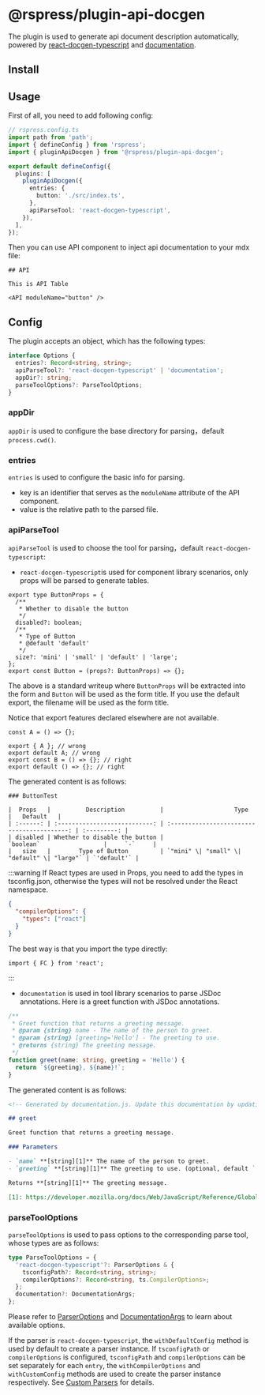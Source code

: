 # @rspress/plugin-api-docgen

The plugin is used to generate api document description automatically, powered by [react-docgen-typescript](https://github.com/styleguidist/react-docgen-typescript) and [documentation](https://github.com/documentationjs/documentation).

## Install


<PackageManagerTabs command="add @rspress/plugin-api-docgen -D" />

## Usage

First of all, you need to add following config:

```ts
// rspress.config.ts
import path from 'path';
import { defineConfig } from 'rspress';
import { pluginApiDocgen } from '@rspress/plugin-api-docgen';

export default defineConfig({
  plugins: [
    pluginApiDocgen({
      entries: {
        button: './src/index.ts',
      },
      apiParseTool: 'react-docgen-typescript',
    }),
  ],
});
```

Then you can use API component to inject api documentation to your mdx file:

```mdx
## API

This is API Table

<API moduleName="button" />
```

## Config

The plugin accepts an object, which has the following types:

```ts
interface Options {
  entries?: Record<string, string>;
  apiParseTool?: 'react-docgen-typescript' | 'documentation';
  appDir?: string;
  parseToolOptions?: ParseToolOptions;
}
```

### appDir

`appDir` is used to configure the base directory for parsing，default `process.cwd()`.

### entries

`entries` is used to configure the basic info for parsing.

- key is an identifier that serves as the `moduleName` attribute of the API component.
- value is the relative path to the parsed file.

### apiParseTool

`apiParseTool` is used to choose the tool for parsing，default `react-docgen-typescript`:

- `react-docgen-typescript`is used for component library scenarios, only props will be parsed to generate tables.

```tsx
export type ButtonProps = {
  /**
   * Whether to disable the button
   */
  disabled?: boolean;
  /**
   * Type of Button
   * @default 'default'
   */
  size?: 'mini' | 'small' | 'default' | 'large';
};
export const Button = (props?: ButtonProps) => {};
```

The above is a standard writeup where `ButtonProps` will be extracted into the form and `Button` will be used as the form title.
If you use the default export, the filename will be used as the form title.

Notice that export features declared elsewhere are not available.

```tsx
const A = () => {};

export { A }; // wrong
export default A; // wrong
export const B = () => {}; // right
export default () => {}; // right
```

The generated content is as follows:

```mdx
### ButtonTest

|  Props   |          Description          |                    Type                     |   Default   |
| :------: | :---------------------------: | :-----------------------------------------: | :---------: |
| disabled | Whether to disable the button |                  `boolean`                  |     `-`     |
|   size   |        Type of Button         | `"mini" \| "small" \| "default" \| "large"` | `'default'` |
```

:::warning
If React types are used in Props, you need to add the types in tsconfig.json, otherwise the types will not be resolved under the React namespace.

```json
{
  "compilerOptions": {
    "types": ["react"]
  }
}
```

The best way is that you import the type directly:

```tsx
import { FC } from 'react';
```

:::

- `documentation` is used in tool library scenarios to parse JSDoc annotations.
  Here is a greet function with JSDoc annotations.

```ts
/**
 * Greet function that returns a greeting message.
 * @param {string} name - The name of the person to greet.
 * @param {string} [greeting='Hello'] - The greeting to use.
 * @returns {string} The greeting message.
 */
function greet(name: string, greeting = 'Hello') {
  return `${greeting}, ${name}!`;
}
```

The generated content is as follows:

```md
<!-- Generated by documentation.js. Update this documentation by updating the source code. -->

## greet

Greet function that returns a greeting message.

### Parameters

- `name` **[string][1]** The name of the person to greet.
- `greeting` **[string][1]** The greeting to use. (optional, default `'Hello'`)

Returns **[string][1]** The greeting message.

[1]: https://developer.mozilla.org/docs/Web/JavaScript/Reference/Global_Objects/String
```

### parseToolOptions

`parseToolOptions` is used to pass options to the corresponding parse tool, whose types are as follows:

```ts
type ParseToolOptions = {
  'react-docgen-typescript'?: ParserOptions & {
    tsconfigPath?: Record<string, string>;
    compilerOptions?: Record<string, ts.CompilerOptions>;
  };
  documentation?: DocumentationArgs;
};
```

Please refer to [ParserOptions](https://github.com/styleguidist/react-docgen-typescript/blob/b7ea0a235efb7c78a1158ca12d864de2bc2ee30e/src/parser.ts#L84-L95) and [DocumentationArgs](https://github.com/documentationjs/documentation/blob/master/docs/NODE_API.md#parameters-1) to learn about available options.

If the parser is `react-docgen-typescript`, the `withDefaultConfig` method is used by default to create a parser instance. If `tsconfigPath` or `compilerOptions` is configured, `tsconfigPath` and `compilerOptions` can be set separately for each `entry`, the `withCompilerOptions` and `withCustomConfig` methods are used to create the parser instance respectively. See [Custom Parsers](https://github.com/styleguidist/react-docgen-typescript/blob/b7ea0a235efb7c78a1158ca12d864de2bc2ee30e/README.md#usage) for details.

